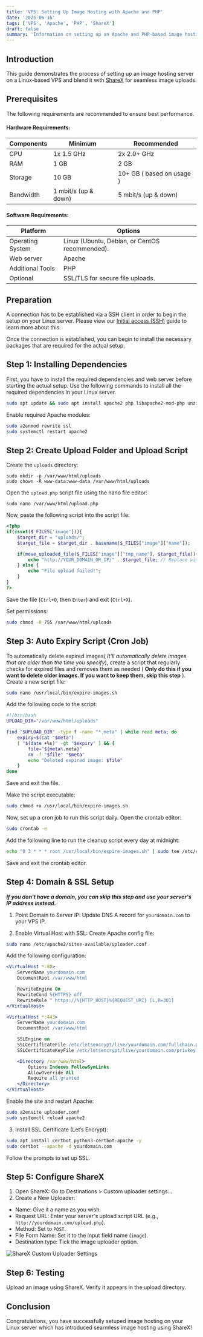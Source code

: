 ```yaml
---
title: 'VPS: Setting Up Image Hosting with Apache and PHP'
date: '2025-06-16'
tags: ['VPS', 'Apache', 'PHP', 'ShareX']
draft: false
summary: 'Information on setting up an Apache and PHP-based image hosting server with ShareX integration'
---
```


## Introduction

This guide demonstrates the process of setting up an image hosting server on a Linux-based VPS and blend it with [ShareX](https://getsharex.com/) for seamless image uploads.

## Prerequisites

The following requirements are recommended to ensure best performance.

#### Hardware Requirements:

| Components | Minimum              | Recommended               |
| ---------- | -------------------- | ------------------------- |
| CPU        | 1x 1.5 GHz           | 2x 2.0+ GHz               |
| RAM        | 1 GB                 | 2 GB                      |
| Storage    | 10 GB                | 10+ GB ( based on usage ) |
| Bandwidth  | 1 mbit/s (up & down) | 5 mbit/s (up & down)      |

#### Software Requirements:

| Platform         | Options                                        |
| ---------------- | ---------------------------------------------- |
| Operating System | Linux (Ubuntu, Debian, or CentOS recommended). |
| Web server       | Apache                                         |
| Additional Tools | PHP                                            |
| Optional         | SSL/TLS for secure file uploads.               |

## Preparation

A connection has to be established via a SSH client in order to begin the setup on your Linux server. Please view our [Initial access (SSH)](linux-ssh.mdx) guide to learn more about this.

Once the connection is established, you can begin to install the necessary packages that are required for the actual setup.

## Step 1: Installing Dependencies

First, you have to install the required dependencies and web server before starting the actual setup. Use the following commands to install all the required dependencies in your Linux server.

```bash
sudo apt update && sudo apt install apache2 php libapache2-mod-php unzip curl -y
```

Enable required Apache modules:

```bash
sudo a2enmod rewrite ssl
sudo systemctl restart apache2
```

## Step 2: Create Upload Folder and Upload Script

Create the `uploads` directory:

```
sudo mkdir -p /var/www/html/uploads
sudo chown -R www-data:www-data /var/www/html/uploads
```

Open the `upload.php` script file using the nano file editor:

```
sudo nano /var/www/html/upload.php
```

Now, paste the following script into the script file:

```php
<?php
if(isset($_FILES['image'])){
    $target_dir = "uploads/";
    $target_file = $target_dir . basename($_FILES["image"]["name"]);

    if(move_uploaded_file($_FILES["image"]["tmp_name"], $target_file)){
        echo "http://YOUR_DOMAIN_OR_IP/" . $target_file; // Replace with your real IP
    } else {
        echo "File upload failed!";
    }
}
?>
```

Save the file (`Ctrl+O`, then `Enter`) and exit (`Ctrl+X`).

Set permissions:

```bash
sudo chmod -R 755 /var/www/html/uploads
```

## Step 3: Auto Expiry Script (Cron Job)

To automatically delete expired images( _It'll automatically delete images that are older than the time you specify_), create a script that regularly checks for expired files and removes them as needed ( **Only do this if you want to delete older images. If you want to keep them, skip this step** ). Create a new script file:

```bash
sudo nano /usr/local/bin/expire-images.sh
```

Add the following code to the script:

```bash
#!/bin/bash
UPLOAD_DIR="/var/www/html/uploads"

find "$UPLOAD_DIR" -type f -name "*.meta" | while read meta; do
    expiry=$(cat "$meta")
    [ "$(date +%s)" -gt "$expiry" ] && {
        file="${meta%.meta}"
        rm -f "$file" "$meta"
        echo "Deleted expired image: $file"
    }
done
```

Save and exit the file.

Make the script executable:

```bash
sudo chmod +x /usr/local/bin/expire-images.sh
```

Now, set up a cron job to run this script daily. Open the crontab editor:

```bash
sudo crontab -e
```

Add the following line to run the cleanup script every day at midnight:

```bash
echo "0 3 * * * root /usr/local/bin/expire-images.sh" | sudo tee /etc/cron.d/image-cleanup
```

Save and exit the crontab editor.

## Step 4: Domain & SSL Setup

**_If you don't have a domain, you can skip this step and use your server's IP address instead._**

1. Point Domain to Server IP:
   Update DNS A record for `yourdomain.com` to your VPS IP.

2. Enable Virtual Host with SSL:
   Create Apache config file:

```bash
sudo nano /etc/apache2/sites-available/uploader.conf
```

Add the following configuration:

```apache
<VirtualHost *:80>
    ServerName yourdomain.com
    DocumentRoot /var/www/html

    RewriteEngine On
    RewriteCond %{HTTPS} off
    RewriteRule ^ https://%{HTTP_HOST}%{REQUEST_URI} [L,R=301]
</VirtualHost>

<VirtualHost *:443>
    ServerName yourdomain.com
    DocumentRoot /var/www/html

    SSLEngine on
    SSLCertificateFile /etc/letsencrypt/live/yourdomain.com/fullchain.pem
    SSLCertificateKeyFile /etc/letsencrypt/live/yourdomain.com/privkey.pem

    <Directory /var/www/html>
        Options Indexes FollowSymLinks
        AllowOverride All
        Require all granted
    </Directory>
</VirtualHost>
```

Enable the site and restart Apache:

```bash
sudo a2ensite uploader.conf
sudo systemctl reload apache2
```

3. Install SSL Certificate (Let’s Encrypt):

```bash
sudo apt install certbot python3-certbot-apache -y
sudo certbot --apache -d yourdomain.com
```

Follow the prompts to set up SSL.

## Step 5: Configure ShareX

1. Open ShareX:
   Go to Destinations > Custom uploader settings...
2. Create a New Uploader:

- Name: Give it a name as you wish.
- Request URL: Enter your server's upload script URL (e.g., `http://yourdomain.com/upload.php`).
- Method: Set to `POST`.
- File Form Name: Set it to the input field name (`image`).
- Destination type: Tick the image uploader option.

![ShareX Custom Uploader Settings](https://i.imgur.com/hxsvNaZ.png)

## Step 6: Testing

Upload an image using ShareX. Verify it appears in the upload directory.

## Conclusion

Congratulations, you have successfully setuped image hosting on your Linux server which has introduced searmless image hosting using ShareX!
